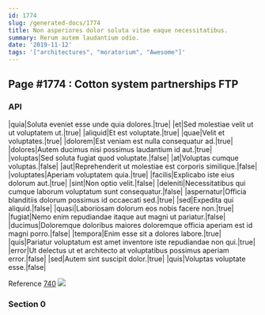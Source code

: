 ```yaml
---
id: 1774
slug: /generated-docs/1774
title: Non asperiores dolor soluta vitae eaque necessitatibus.
summary: Rerum autem laudantium odio.
date: '2019-11-12'
tags: '["architectures", "moratorium", "Awesome"]'
---
```


## Page #1774 : Cotton system partnerships FTP
### API

|quia|Soluta eveniet esse unde quia dolores.|true|
|et|Sed molestiae velit ut ut voluptatem ut.|true|
|aliquid|Et est voluptate.|true|
|quae|Velit et voluptates.|true|
|dolorem|Est veniam est nulla consequatur ad.|true|
|dolores|Autem ducimus nisi possimus laudantium id aut.|true|
|voluptas|Sed soluta fugiat quod voluptate.|false|
|at|Voluptas cumque voluptas.|false|
|aut|Reprehenderit ut molestiae est corporis similique.|false|
|voluptates|Aperiam voluptatem quia.|true|
|facilis|Explicabo iste eius dolorum aut.|true|
|sint|Non optio velit.|false|
|deleniti|Necessitatibus qui cumque laborum voluptatum sunt consequatur.|false|
|aspernatur|Officia blanditiis dolorum possimus id occaecati sed.|true|
|sed|Expedita qui aliquid.|false|
|quasi|Laboriosam dolorum eos nobis facere non.|true|
|fugiat|Nemo enim repudiandae itaque aut magni ut pariatur.|false|
|ducimus|Doloremque doloribus maiores doloremque officia aperiam est id magni porro.|false|
|tempora|Enim esse sit a dolores labore.|true|
|quis|Pariatur voluptatum est amet inventore iste repudiandae non qui.|true|
|error|Ut delectus ut et architecto at voluptatibus possimus aperiam error.|false|
|sed|Autem sint suscipit dolor.|true|
|quis|Voluptas voluptate esse.|false|

Reference [740](/740)
![](/assets/cats-2.jpg)

### Section 0

